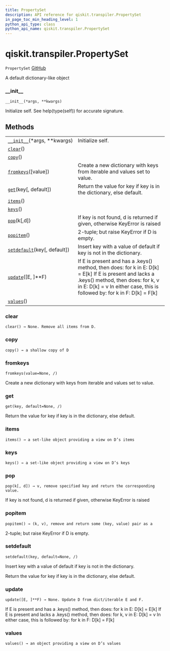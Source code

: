 ```yaml
---
title: PropertySet
description: API reference for qiskit.transpiler.PropertySet
in_page_toc_min_heading_level: 1
python_api_type: class
python_api_name: qiskit.transpiler.PropertySet
---
```


<span id="qiskit-transpiler-propertyset" />

# qiskit.transpiler.PropertySet

<span id="qiskit.transpiler.PropertySet" />

`PropertySet` [GitHub](https://github.com/qiskit/qiskit/tree/stable/0.16/qiskit/transpiler/propertyset.py "view source code")

A default dictionary-like object

### \_\_init\_\_

<span id="qiskit.transpiler.PropertySet.__init__" />

`__init__(*args, **kwargs)`

Initialize self. See help(type(self)) for accurate signature.

## Methods

|                                                                                                                       |                                                                                                                                                                                                                               |
| --------------------------------------------------------------------------------------------------------------------- | ----------------------------------------------------------------------------------------------------------------------------------------------------------------------------------------------------------------------------- |
| [`__init__`](#qiskit.transpiler.PropertySet.__init__ "qiskit.transpiler.PropertySet.__init__")(\*args, \*\*kwargs)    | Initialize self.                                                                                                                                                                                                              |
| [`clear`](#qiskit.transpiler.PropertySet.clear "qiskit.transpiler.PropertySet.clear")()                               |                                                                                                                                                                                                                               |
| [`copy`](#qiskit.transpiler.PropertySet.copy "qiskit.transpiler.PropertySet.copy")()                                  |                                                                                                                                                                                                                               |
| [`fromkeys`](#qiskit.transpiler.PropertySet.fromkeys "qiskit.transpiler.PropertySet.fromkeys")(\[value])              | Create a new dictionary with keys from iterable and values set to value.                                                                                                                                                      |
| [`get`](#qiskit.transpiler.PropertySet.get "qiskit.transpiler.PropertySet.get")(key\[, default])                      | Return the value for key if key is in the dictionary, else default.                                                                                                                                                           |
| [`items`](#qiskit.transpiler.PropertySet.items "qiskit.transpiler.PropertySet.items")()                               |                                                                                                                                                                                                                               |
| [`keys`](#qiskit.transpiler.PropertySet.keys "qiskit.transpiler.PropertySet.keys")()                                  |                                                                                                                                                                                                                               |
| [`pop`](#qiskit.transpiler.PropertySet.pop "qiskit.transpiler.PropertySet.pop")(k\[,d])                               | If key is not found, d is returned if given, otherwise KeyError is raised                                                                                                                                                     |
| [`popitem`](#qiskit.transpiler.PropertySet.popitem "qiskit.transpiler.PropertySet.popitem")()                         | 2-tuple; but raise KeyError if D is empty.                                                                                                                                                                                    |
| [`setdefault`](#qiskit.transpiler.PropertySet.setdefault "qiskit.transpiler.PropertySet.setdefault")(key\[, default]) | Insert key with a value of default if key is not in the dictionary.                                                                                                                                                           |
| [`update`](#qiskit.transpiler.PropertySet.update "qiskit.transpiler.PropertySet.update")(\[E, ]\*\*F)                 | If E is present and has a .keys() method, then does: for k in E: D\[k] = E\[k] If E is present and lacks a .keys() method, then does: for k, v in E: D\[k] = v In either case, this is followed by: for k in F: D\[k] = F\[k] |
| [`values`](#qiskit.transpiler.PropertySet.values "qiskit.transpiler.PropertySet.values")()                            |                                                                                                                                                                                                                               |

### clear

<span id="qiskit.transpiler.PropertySet.clear" />

`clear() → None. Remove all items from D.`

### copy

<span id="qiskit.transpiler.PropertySet.copy" />

`copy() → a shallow copy of D`

### fromkeys

<span id="qiskit.transpiler.PropertySet.fromkeys" />

`fromkeys(value=None, /)`

Create a new dictionary with keys from iterable and values set to value.

### get

<span id="qiskit.transpiler.PropertySet.get" />

`get(key, default=None, /)`

Return the value for key if key is in the dictionary, else default.

### items

<span id="qiskit.transpiler.PropertySet.items" />

`items() → a set-like object providing a view on D’s items`

### keys

<span id="qiskit.transpiler.PropertySet.keys" />

`keys() → a set-like object providing a view on D’s keys`

### pop

<span id="qiskit.transpiler.PropertySet.pop" />

`pop(k[, d]) → v, remove specified key and return the corresponding value.`

If key is not found, d is returned if given, otherwise KeyError is raised

### popitem

<span id="qiskit.transpiler.PropertySet.popitem" />

`popitem() → (k, v), remove and return some (key, value) pair as a`

2-tuple; but raise KeyError if D is empty.

### setdefault

<span id="qiskit.transpiler.PropertySet.setdefault" />

`setdefault(key, default=None, /)`

Insert key with a value of default if key is not in the dictionary.

Return the value for key if key is in the dictionary, else default.

### update

<span id="qiskit.transpiler.PropertySet.update" />

`update([E, ]**F) → None. Update D from dict/iterable E and F.`

If E is present and has a .keys() method, then does: for k in E: D\[k] = E\[k] If E is present and lacks a .keys() method, then does: for k, v in E: D\[k] = v In either case, this is followed by: for k in F: D\[k] = F\[k]

### values

<span id="qiskit.transpiler.PropertySet.values" />

`values() → an object providing a view on D’s values`

